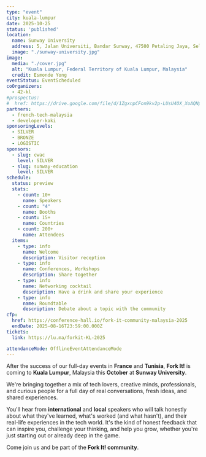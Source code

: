 ```yaml
---
type: "event"
city: kuala-lumpur
date: 2025-10-25
status: 'published'
location:
  name: Sunway University
  address: 5, Jalan Universiti, Bandar Sunway, 47500 Petaling Jaya, Selangor, Malaisie
  image: "./sunway-university.jpg"
image:
  media: "./cover.jpg"
  alt: "Kuala Lumpur, Federal Territory of Kuala Lumpur, Malaysia"
  credit: Esmonde Yong
eventStatus: EventScheduled
coOrganizers:
  - 42-kl
#prospectus:
#  href: https://drive.google.com/file/d/1ZgxnpCFon9kv2p-LUsU4OX_XoAQNpy-C/view?usp=sharing
partners:
  - french-tech-malaysia
  - developer-kaki
sponsoringLevels:
  - SILVER
  - BRONZE
  - LOGISTIC
sponsors:
  - slug: cwac
    level: SILVER
  - slug: sunway-education
    level: SILVER
schedule:
  status: preview
  stats:
    - count: 10+
      name: Speakers
    - count: "4"
      name: Booths
    - count: 15+
      name: Countries
    - count: 200+
      name: Attendees
  items:
    - type: info
      name: Welcome
      description: Visitor reception
    - type: info
      name: Conferences, Workshops
      description: Share together
    - type: info
      name: Networking cocktail
      description: Have a drink and share your experience
    - type: info
      name: Roundtable
      description: Debate about a topic with the community
cfp:
  href: https://conference-hall.io/fork-it-community-malaysia-2025
  endDate: 2025-08-16T23:59:00.000Z
tickets:
  link: https://lu.ma/forkit-KL-2025

attendanceMode: OfflineEventAttendanceMode
---
```



After the success of our full-day events in **France** and **Tunisia**, **Fork It!** is coming to **Kuala Lumpur**, Malaysia this **October** at **Sunway University**.

We're bringing together a mix of tech lovers, creative minds, professionals, and curious people for a full day of real conversations, fresh ideas, and shared experiences.

You'll hear from **international** and **local** speakers who will talk honestly about what they've learned, what's worked (and what hasn't), and their real-life experiences in the tech world. It's the kind of honest feedback that can inspire you, challenge your thinking, and help you grow, whether you're just starting out or already deep in the game.

Come join us and be part of the **Fork It! community**.
